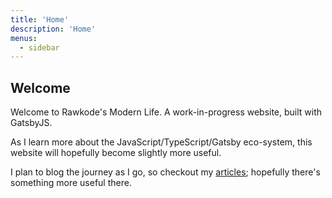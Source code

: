 ```yaml
---
title: 'Home'
description: 'Home'
menus:
  - sidebar
---
```



## Welcome

Welcome to Rawkode's Modern Life. A work-in-progress website, built with GatsbyJS.

As I learn more about the JavaScript/TypeScript/Gatsby eco-system, this website will hopefully become slightly more useful.

I plan to blog the journey as I go, so checkout my [articles](./blog); hopefully there's something more useful there.
